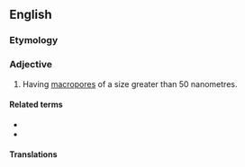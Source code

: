 ==English==

===Etymology===
{{prefix|en|macro|porous}}

===Adjective===
{{wikipedia|macroporous material}}
{{en-adj}}

# {{lb|en|of a material}} Having [[macropore]]s of a size greater than 50 nanometres.

====Related terms====
* {{l|en|microporous}}
* {{l|en|mesoporous}}

====Translations====
{{trans-top|having pores}}
{{trans-mid}}
{{trans-bottom}}